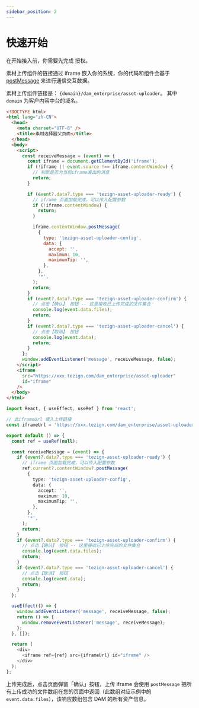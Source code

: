 ```yaml
---
sidebar_position: 2
---
```


# 快速开始


在开始接入前，你需要先完成 <Link to="/docs/frontend/common/authorize">授权</Link>。

素材上传组件的链接通过 iframe 嵌入你的系统，你的代码和组件会基于 [postMessage](https://developer.mozilla.org/en-US/docs/Web/API/Window/postMessage) 来进行通信交互数据。

素材上传组件链接是： `{domain}/dam_enterprise/asset-uploader`。 其中 `domain` 为客户内容中台的域名。


<Tabs>
  <TabItem value="vanilla" label="原生" default>

```html
<!DOCTYPE html>
<html lang="zh-CN">
  <head>
    <meta charset="UTF-8" />
    <title>素材选择器父页面</title>
  </head>
  <body>
    <script>
      const receiveMessage = (event) => {
        const iframe = document.getElementById('iframe');
        if (!iframe || event.source !== iframe.contentWindow) {
          // 判断是否为当前iframe发出的消息
          return;
        }

        if (event?.data?.type === 'tezign-asset-uploader-ready') {
          // iframe 页面加载完成，可以传入配置参数
          if (!iframe.contentWindow) {
            return;
          }

          iframe.contentWindow.postMessage(
            {
              type: 'tezign-asset-uploader-config',
              data: {
                accept: '',
                maximum: 10,
                maximumTip: '',
              },
            },
            '*',
          );
          return;
        }
        if (event?.data?.type === 'tezign-asset-uploader-confirm') {
          // 点击【确认】 按钮 -- 这里接收已上传完成的文件集合
          console.log(event.data.files);
          return;
        }
        if (event?.data?.type === 'tezign-asset-uploader-cancel') {
          // 点击【取消】 按钮
          console.log(event.data);
          return;
        }
      };
      window.addEventListener('message', receiveMessage, false);
    </script>
    <iframe
      src="https://xxx.tezign.com/dam_enterprise/asset-uploader"
      id="iframe"
    />
  </body>
</html>
```

  </TabItem>

  <TabItem value="reactjs" label="React">

```typescript jsx
import React, { useEffect, useRef } from 'react';

// 此iframeUrl 填入上传链接
const iframeUrl = 'https://xxx.tezign.com/dam_enterprise/asset-uploader';

export default () => {
  const ref = useRef(null);

  const receiveMessage = (event) => {
    if (event?.data?.type === 'tezign-asset-uploader-ready') {
      // iframe 页面加载完成，可以传入配置参数
      ref.current?.contentWindow?.postMessage(
        {
          type: 'tezign-asset-uploader-config',
          data: {
            accept: '',
            maximum: 10,
            maximumTip: '',
          },
        },
        '*',
      );
      return;
    }
    if (event?.data?.type === 'tezign-asset-uploader-confirm') {
      // 点击【确认】 按钮 -- 这里接收已上传完成的文件集合
      console.log(event.data.files);
      return;
    }
    if (event?.data?.type === 'tezign-asset-uploader-cancel') {
      // 点击【取消】 按钮
      console.log(event.data);
      return;
    }
  };

  useEffect(() => {
    window.addEventListener('message', receiveMessage, false);
    return () => {
      window.removeEventListener('message', receiveMessage);
    };
  }, []);

  return (
    <div>
      <iframe ref={ref} src={iframeUrl} id="iframe" />
    </div>
  );
};
```

  </TabItem>
</Tabs>

上传完成后，点击页面弹窗「确认」按钮，上传 iframe 会使用 `postMessage` 把所有上传成功的文件数组在您的页面中返回（此数组对应示例中的 `event.data.files`），该响应数组包含 DAM 的所有资产信息。
